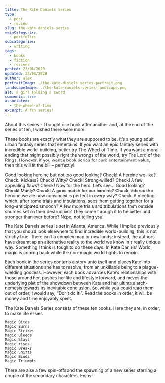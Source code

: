```yaml
---
title: The Kate Daniels Series
type: 
  - post
  - review
slug: the-kate-daniels-series
mainCategories: 
  - portfolios
subcategories: 
  - writing
tags:
  - books
  - fiction
  - reviews
posted: 23/08/2020
updated: 23/08/2020
author: alex
portraitImage: ./the-kate-daniels-series-portrait.png
landscapeImage: ./the-kate-daniels-series-landscape.png
alt: a girl holding a sword
comments: true
associated:
  - the-wheel-of-time
excerpt: A fun series!
---
```


<div className="body">

About this series - I bought one book after another and, at the end of the series of ten, I wished there were more.

These books are exactly what they are supposed to be. It’s a young adult urban fantasy series that entertains. If you want an epic fantasy series with incredible world-building, better try The Wheel of Time. If you want a moral ending that might possibly right the wrongs of the world, try The Lord of the Rings. However, if you want a book series for pure entertainment value, then this will fit the bill – perfectly!

Good looking heroine but not too good looking? Check! A heroine we like? Check. Kickass? Check! Witty? Check! Strong-willed? Check! A few appealing flaws? Check! Now for the hero. Let’s see… Good looking? Check! Manly? Check! A good match for our heroine? Check! Adores the heroine we are now convinced is perfect in every way? Check! A meeting which, after some trials and tribulations, sees them getting together for a long-anticipated smooch? A few more trials and tribulations from outside sources set on their destruction? They come through it to be better and stronger than ever before? Nope, not telling you!

The Kate Daniels series is set in Atlanta, America. While I implied previously that you should look elsewhere to find incredible world-building, this is not strictly true. There isn’t a complex map or new lands; instead, the authors have dreamt up an alternative reality to the world we know in a really unique way. Something I think is tough to do these days. In Kate Daniels’ World, magic is coming back while the non-magic world fights to remain.

Each book in the series contains a story unto itself and places Kate into different situations she has to resolve, from an unkillable being to a plague-wielding goddess. However, each book advances Kate’s relationships with those around her, pushes her life and lifestyle forward, and moves the underlying plot of the showdown between Kate and her ultimate arch-nemesis towards its inevitable conclusion. So, while you could read them out of order, I would say, “Don’t do it!”. Read the books in order, it will be money and time enjoyably spent.

The Kate Daniels Series consists of these ten books. Here they are, in order, to make life easier.

    Magic Bites
    Magic Burns
    Magic Strikes
    Magic Bleeds
    Magic Slays
    Magic rises
    Magic Breaks
    Magic Shifts
    Magic Binds
    Magic Triumphs

There are also a few spin-offs and the spawning of a new series starring a couple of the secondary characters.
Enjoy!

</div>
